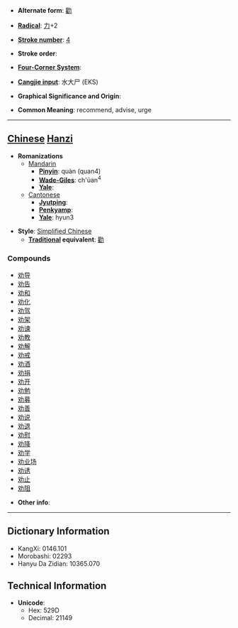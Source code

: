 * '''Alternate form''': [[勸]]

* '''[[Wiktionary:Chinese radical index| Radical]]''': [[Wiktionary:Chinese radical index 力|力]]+2

* '''[[Wiktionary:Chinese total strokes index|Stroke number]]''': [[Wiktionary:Chinese total strokes index 4|4]]

* '''Stroke order''': 

* '''[[Wiktionary:Chinese four corner index|Four-Corner System]]''': 

* '''[[Wiktionary:Chinese Cangjie index|Cangjie input]]''': 水大尸 (EKS)

* '''Graphical Significance and Origin''': 

* '''Common Meaning''': recommend, advise, urge

----

== [[Chinese]] [[Hanzi]] ==

* '''Romanizations'''
** [[Mandarin]]
*** '''[[Pinyin]]''': quàn (quan4)
*** '''[[Wade-Giles]]''': ch'üan<sup>4</sup>
*** '''[[Yale]]''': 
**[[Cantonese]]
***'''[[Jyutping]]''':
***'''[[Penkyamp]]''': 
***'''[[Yale]]''': hyun3

* '''Style''': [[Simplified Chinese]] 
** '''[[Traditional Chinese|Traditional]] equivalent''': [[勸]]

===Compounds===
*[[劝导]]
*[[劝告]]
*[[劝和]]
*[[劝化]]
*[[劝驾]]
*[[劝架]]
*[[劝谏]]
*[[劝教]]
*[[劝解]]
*[[劝戒]]
*[[劝酒]]
*[[劝捐]]
*[[劝开]]
*[[劝勉]]
*[[劝募]]
*[[劝善]]
*[[劝说]]
*[[劝退]]
*[[劝慰]]
*[[劝降]]
*[[劝学]]
*[[劝业场]]
*[[劝诱]]
*[[劝止]]
*[[劝阻]]

* '''Other info''': 

----

== Dictionary Information ==

* KangXi: 0146.101
* Morobashi: 02293
* Hanyu Da Zidian: 10365.070

== Technical Information ==

* '''Unicode''':
** Hex: 529D
** Decimal: 21149